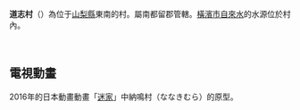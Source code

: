 {{日本町村|
自治體名=道志|
町村=村|
圖像=[[File:道志の森キャンプ場_-_panoramio.jpg|240px]]|
圖像說明=[[道志之森露營地|道志之森露營地]]|
町村章=|
日文原名=道志村|
平假名=どうしむら|
羅馬字拼音=Dōshi-mura|
都道府縣=山梨縣|
支廳=|
郡=南都留郡|
編號=19422-1|
面積=79.57|
邊界未定=|
人口=2,011|
統計時間=2007年5月1日|
自治體=[[上野原市|上野原市]]、[[都留市|都留市]]、[[山中湖村|山中湖村]]<br />[[神奈川縣|神奈川縣]]：[[相模原市|相模原市]]、[[山北町_(神奈川縣)|山北町]]|
樹=|
花=|
其他象徵物=|
其他象徵=|
郵遞區號=402-0209|
所在地=南都留郡道志村6181-1 |
電話號碼=554-52-2111|
外部連結=http://www.vill.doshi.yamanashi.jp/ |
經度= |
緯度= |
地圖=|
參考資料= |
}}
'''道志村'''（{{jpn|j=道志村|hg=どうしむら|rm=Dōshi mura|f=y}}）為位于[[山梨縣|山梨縣]]東南的村。屬南都留郡管轄。[[橫濱市|橫濱市]][[自來水|自來水]]的水源位於村內。

<br />

== 電視動畫 ==
2016年的日本動畫動畫「[[迷家|迷家]]」中納鳴村（ななきむら）的原型。{{山梨縣}}
{{Authority control}}
{{日本地理小作品}}